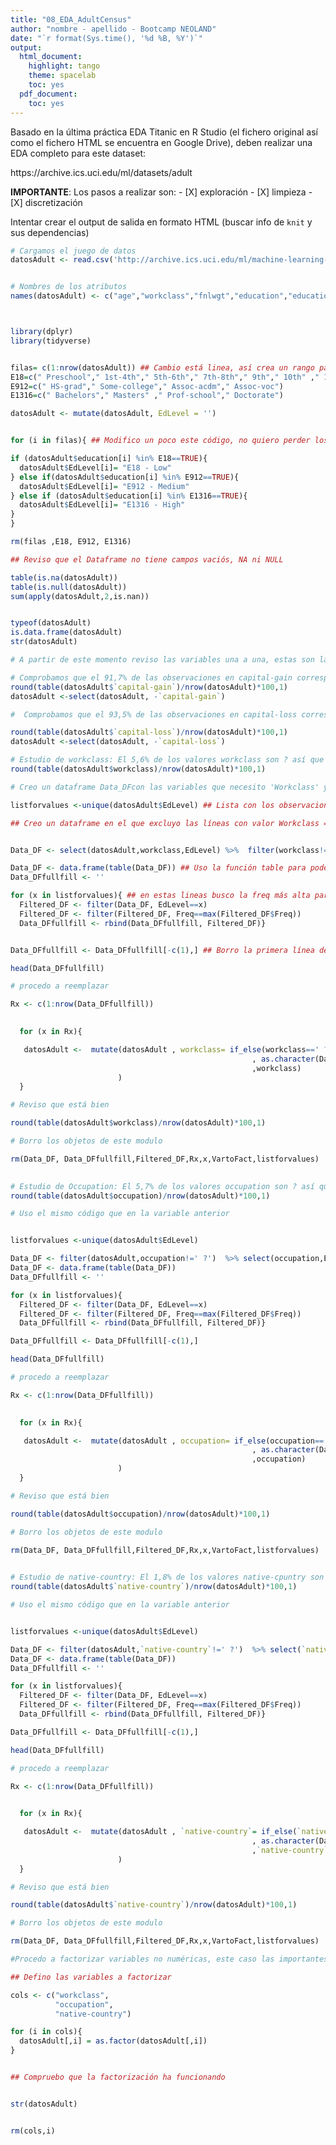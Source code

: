 ```yaml
---
title: "08_EDA_AdultCensus"
author: "nombre - apellido - Bootcamp NEOLAND"
date: "`r format(Sys.time(), '%d %B, %Y')`"
output:
  html_document:
    highlight: tango
    theme: spacelab
    toc: yes
  pdf_document:
    toc: yes
---
```


Basado en la última práctica EDA Titanic en R Studio (el fichero original así como el fichero HTML se encuentra en Google Drive), deben realizar una EDA completo para este dataset:

https://archive.ics.uci.edu/ml/datasets/adult

**IMPORTANTE**:
Los pasos a realizar son:
- [X] exploración
- [X] limpieza
- [X] discretización


Intentar crear el output de salida en formato HTML (buscar info de `knit` y sus dependencias)

```r
# Cargamos el juego de datos
datosAdult <- read.csv('http://archive.ics.uci.edu/ml/machine-learning-databases/adult/adult.data',stringsAsFactors = FALSE, header = FALSE)


# Nombres de los atributos
names(datosAdult) <- c("age","workclass","fnlwgt","education","education-num","marital-status","occupation","relationship","race","sex","capital-gain","capital-loss","hour-per-week","native-country","income")




```


```r
library(dplyr)
library(tidyverse)


filas= c(1:nrow(datosAdult)) ## Cambio está linea, así crea un rango para hacer el for.
E18=c(" Preschool"," 1st-4th"," 5th-6th"," 7th-8th"," 9th"," 10th" ," 11th"," 12th")
E912=c(" HS-grad"," Some-college"," Assoc-acdm"," Assoc-voc")
E1316=c(" Bachelors"," Masters" ," Prof-school"," Doctorate")

datosAdult <- mutate(datosAdult, EdLevel = '')


for (i in filas){ ## Modifico un poco este código, no quiero perder los valores originales por si fueran útiles en otro momento. Entiendo que se corresponden con niveles bajos, medios y altos de educación.

if (datosAdult$education[i] %in% E18==TRUE){
  datosAdult$EdLevel[i]= "E18 - Low"
} else if(datosAdult$education[i] %in% E912==TRUE){
  datosAdult$EdLevel[i]= "E912 - Medium"
} else if (datosAdult$education[i] %in% E1316==TRUE){
  datosAdult$EdLevel[i]= "E1316 - High"
}
}

rm(filas ,E18, E912, E1316)

```


```r

## Reviso que el Dataframe no tiene campos vaciós, NA ni NULL

table(is.na(datosAdult)) 
table(is.null(datosAdult))
sum(apply(datosAdult,2,is.nan))


typeof(datosAdult)
is.data.frame(datosAdult)
str(datosAdult)

```


```r
# A partir de este momento reviso las variables una a una, estas son las modificaciónes a realizar cuando procede.
```


```r
# Comprobamos que el 91,7% de las observaciones en capital-gain corresponden a 0, sacamos esta columna del dataset al no ser determinante para ningún análisis.
round(table(datosAdult$`capital-gain`)/nrow(datosAdult)*100,1)
datosAdult <-select(datosAdult, -`capital-gain`)
```

```r
#  Comprobamos que el 93,5% de las observaciones en capital-loss corresponden a 0, sacamos esta columna del dataset al no ser determinante para ningún análisis.

round(table(datosAdult$`capital-loss`)/nrow(datosAdult)*100,1)
datosAdult <-select(datosAdult, -`capital-loss`)

```



```r

# Estudio de workclass: El 5,6% de los valores workclass son ? así que procedo a reemplazarlo
round(table(datosAdult$workclass)/nrow(datosAdult)*100,1)

# Creo un dataframe Data_DFcon las variables que necesito 'Workclass' y 'edlevel', creo una tabla y comienzo a filtrar para selecciónar el valor más frecuente, una vez los tengo creo el datagrame data_DFfullfill con la información necesaria para reemplazar.

listforvalues <-unique(datosAdult$EdLevel) ## Lista con los observaciones únicas de educación

## Creo un dataframe en el que excluyo las líneas con valor Workclass == '?', las lineas con las que no quiero trabajar


Data_DF <- select(datosAdult,workclass,EdLevel) %>%  filter(workclass!=' ?')

Data_DF <- data.frame(table(Data_DF)) ## Uso la función table para poder obtener los datos agregados.
Data_DFfullfill <- ''

for (x in listforvalues){ ## en estas lineas busco la freq más alta para cada tipo de educación y lo agrego a DataDffullfill
  Filtered_DF <- filter(Data_DF, EdLevel==x) 
  Filtered_DF <- filter(Filtered_DF, Freq==max(Filtered_DF$Freq)) 
  Data_DFfullfill <- rbind(Data_DFfullfill, Filtered_DF)}


Data_DFfullfill <- Data_DFfullfill[-c(1),] ## Borro la primera línea de data_dffullfill, ya que está en blanco, esto se debe a la forma en la que lo he creado.

head(Data_DFfullfill)

# procedo a reemplazar

Rx <- c(1:nrow(Data_DFfullfill))

  
  for (x in Rx){

   datosAdult <-  mutate(datosAdult , workclass= if_else(workclass==' ?'& EdLevel == as.character(Data_DFfullfill[x,2])
                                                      , as.character(Data_DFfullfill[x,1])
                                                      ,workclass)
                        )               
  }                  

# Reviso que está bien 

round(table(datosAdult$workclass)/nrow(datosAdult)*100,1)

# Borro los objetos de este modulo

rm(Data_DF, Data_DFfullfill,Filtered_DF,Rx,x,VartoFact,listforvalues)
                          
```





```r

# Estudio de Occupation: El 5,7% de los valores occupation son ? así que procedo a reemplazarlo, para ello busco la ocupación más frecuente ségun el nivel de estudio
round(table(datosAdult$occupation)/nrow(datosAdult)*100,1)

# Uso el mismo código que en la variable anterior


listforvalues <-unique(datosAdult$EdLevel) 

Data_DF <- filter(datosAdult,occupation!=' ?')  %>% select(occupation,EdLevel) 
Data_DF <- data.frame(table(Data_DF))
Data_DFfullfill <- ''

for (x in listforvalues){
  Filtered_DF <- filter(Data_DF, EdLevel==x) 
  Filtered_DF <- filter(Filtered_DF, Freq==max(Filtered_DF$Freq)) 
  Data_DFfullfill <- rbind(Data_DFfullfill, Filtered_DF)}

Data_DFfullfill <- Data_DFfullfill[-c(1),]

head(Data_DFfullfill)

# procedo a reemplazar

Rx <- c(1:nrow(Data_DFfullfill))

  
  for (x in Rx){

   datosAdult <-  mutate(datosAdult , occupation= if_else(occupation==' ?'& EdLevel == as.character(Data_DFfullfill[x,2])
                                                      , as.character(Data_DFfullfill[x,1])
                                                      ,occupation)
                        )               
  }                  

# Reviso que está bien 

round(table(datosAdult$occupation)/nrow(datosAdult)*100,1)

# Borro los objetos de este modulo

rm(Data_DF, Data_DFfullfill,Filtered_DF,Rx,x,VartoFact,listforvalues)
                          
```


```r
# Estudio de native-country: El 1,8% de los valores native-cpuntry son ? así que procedo a reemplazarlo, para ello busco la ocupación más frecuente ségun el nivel de estudio
round(table(datosAdult$`native-country`)/nrow(datosAdult)*100,1)

# Uso el mismo código que en la variable anterior


listforvalues <-unique(datosAdult$EdLevel)

Data_DF <- filter(datosAdult,`native-country`!=' ?')  %>% select(`native-country`,EdLevel) 
Data_DF <- data.frame(table(Data_DF))
Data_DFfullfill <- ''

for (x in listforvalues){
  Filtered_DF <- filter(Data_DF, EdLevel==x) 
  Filtered_DF <- filter(Filtered_DF, Freq==max(Filtered_DF$Freq)) 
  Data_DFfullfill <- rbind(Data_DFfullfill, Filtered_DF)}

Data_DFfullfill <- Data_DFfullfill[-c(1),]

head(Data_DFfullfill)

# procedo a reemplazar

Rx <- c(1:nrow(Data_DFfullfill))

  
  for (x in Rx){

   datosAdult <-  mutate(datosAdult , `native-country`= if_else(`native-country`==' ?'& EdLevel == as.character(Data_DFfullfill[x,2])
                                                      , as.character(Data_DFfullfill[x,1])
                                                      ,`native-country`)
                        )               
  }                  

# Reviso que está bien 

round(table(datosAdult$`native-country`)/nrow(datosAdult)*100,1)

# Borro los objetos de este modulo

rm(Data_DF, Data_DFfullfill,Filtered_DF,Rx,x,VartoFact,listforvalues)


```







```r

#Procedo a factorizar variables no numéricas, este caso las importantes son las variables modificadas: Workclass, occupation, native-country

```



```r

## Defino las variables a factorizar

cols <- c("workclass",
          "occupation",
          "native-country")

for (i in cols){
  datosAdult[,i] = as.factor(datosAdult[,i])
}


## Compruebo que la factorización ha funcionando


str(datosAdult)


rm(cols,i)

```